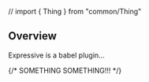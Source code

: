 // import { Thing } from "common/Thing"

## Overview

Expressive is a babel plugin...

{/* <Thing>
  SOMETHING SOMETHING!!!
</Thing> */}
